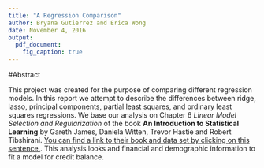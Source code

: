 ```yaml
---
title: "A Regression Comparison"
author: Bryana Gutierrez and Erica Wong
date: November 4, 2016
output: 
  pdf_document:
    fig_caption: true
---
```


#Abstract

This project was created for the purpose of comparing different regression models. In this report we attempt to describe the differences between ridge, lasso, principal components, partial least squares, and ordinary least squares regressions. We base our analysis on Chapter 6 *Linear Model Selection and Regularization* of the book **An Introduction to Statistical Learning** by Gareth James, Daniela Witten, Trevor Hastie and Robert Tibshirani. [You can find a link to their book and data set by clicking on this sentence.](http://www-bcf.usc.edu/~gareth/ISL/). This analysis looks and financial and demographic information to fit a model for credit balance. 

